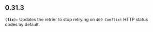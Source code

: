 ## 0.31.3
**`(fix):`** Updates the retrier to stop retrying on `409 Conflict` HTTP status codes by default.

